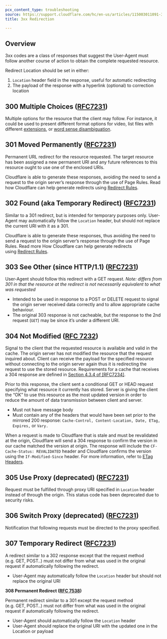 ```yaml
---
pcx_content_type: troubleshooting
source: https://support.cloudflare.com/hc/en-us/articles/115003011091-3xx-Redirection
title: 3xx Redirection

---
```


## Overview

3xx codes are a class of responses that suggest the User-Agent must follow another course of action to obtain the complete requested resource.

Redirect Location should be set in either:

1. `Location` header field in the response, useful for automatic redirecting
2. The payload of the response with a hyperlink (optional) to correction location

## **300 Multiple Choices** **(**[**RFC7231**](https://tools.ietf.org/html/rfc7231)**)**

Multiple options for the resource that the client may follow. For instance, it could be used to present different format options for video, list files with different [extensions](https://en.wikipedia.org/wiki/File_extensions), or [word sense disambiguation](https://en.wikipedia.org/wiki/Word_sense_disambiguation).

## **301 Moved Permanently** **(**[**RFC7231**](https://tools.ietf.org/html/rfc7231)**)**

Permanent URL redirect for the resource requested. The target resource has been assigned a new permanent URI and any future references to this resource ought to use one of the enclosed URIs.

Cloudflare is able to generate these responses, avoiding the need to send a request to the origin server’s response through the use of Page Rules. Read how Cloudflare can help generate redirects using [Redirect Rules](/rules/url-forwarding/).

## **302 Found (aka Temporary Redirect) (**[**RFC7231**](https://tools.ietf.org/html/rfc7231)**)**

Similar to a 301 redirect, but is intended for temporary purposes only. User-Agent may automatically follow the `Location` header, but should not replace the current URI with it as a 301.

Cloudflare is able to generate these responses, thus avoiding the need to send a request to the origin server’s response through the use of Page Rules. Read more How Cloudflare can help generate redirects using [Redirect Rules](/rules/url-forwarding/).

## **303 See Other (since HTTP/1.1)** **(**[**RFC7231**](https://tools.ietf.org/html/rfc7231)**)**

User-Agent should follow this redirect with a GET request. *Note: differs from 301 in that the resource at the redirect is not necessarily equivalent to what was requested*

* Intended to be used in response to a POST or DELETE request to signal the origin server received data correctly and to allow appropriate cache behaviour.
* The original 303 response is not cacheable, but the response to the 2nd request (`GET`) may be since it’s under a different URI.

## **304 Not Modified (**[**RFC 7232**](https://tools.ietf.org/html/rfc7232)**)**

Signal to the client that the requested resource is available and valid in the cache. The origin server has not modified the resource that the request inquired about. Client can receive the payload for the specified resource without connecting to the origin server again thus it is redirecting the request to use the stored resource. Requirements for a cache that receives a 304 response are defined in [Section 4.3.4 of \[RFC7234\]](https://tools.ietf.org/html/rfc7234#section-4.3.4).

Prior to this response, the client sent a conditional GET or HEAD request specifying what resource it currently has stored. Server is giving the client the “OK” to use this resource as the most updated version in order to reduce the amount of data transmission between client and server.

* Must not have message body
* Must contain any of the headers that would have been set prior to the mirrored 200 response: `Cache-Control, Content-Location, Date, ETag, Expires,` or `Vary.`

When a request is made to Cloudflare that is stale and must be revalidated at the origin, Cloudflare will send a 304 response to confirm the version in our cache matched the version at origin. The response will include the `CF-Cache-Status: REVALIDATED` header and Cloudflare confirms the version using the `If-Modified-Since` header. For more information, refer to [ETag Headers](/cache/reference/etag-headers/).

## **305 Use Proxy (deprecated) (**[**RFC7231**](https://tools.ietf.org/html/rfc7231)**)**

Request must be fulfilled through proxy URI specified in `Location` header instead of through the origin. This status code has been deprecated due to security risks.

## **306 Switch Proxy (deprecated) (**[**RFC7231**](https://tools.ietf.org/html/rfc7231)**)**

Notification that following requests must be directed to the proxy specified.

## **307 Temporary Redirect (**[**RFC7231**](https://tools.ietf.org/html/rfc7231)**)**

A redirect similar to a 302 response except that the request method (e.g. GET, POST..) must not differ from what was used in the original request if automatically following the redirect.

* User-Agent may automatically follow the `Location` header but should not replace the original URI

**308 Permanent Redirect (**[**RFC 7538**](https://tools.ietf.org/html/rfc7538#section-3)**)**

Permanent redirect similar to a 301 except the request method (e.g. GET, POST..) must not differ from what was used in the original request if automatically following the redirect.

* User-Agent should automatically follow the `Location` header
* User-Agent should replace the original URI with the updated one in the Location or payload
